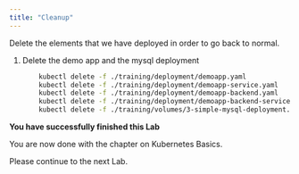 ```yaml
---
title: "Cleanup"
---
```



Delete the elements that we have deployed in order to go back to normal.

1.  Delete the demo app and the mysql deployment
    
    ```bash          
        kubectl delete -f ./training/deployment/demoapp.yaml
        kubectl delete -f ./training/deployment/demoapp-service.yaml
        kubectl delete -f ./training/deployment/demoapp-backend.yaml
        kubectl delete -f ./training/deployment/demoapp-backend-service.yaml
        kubectl delete -f ./training/volumes/3-simple-mysql-deployment.yaml
    ```     	
    
    

<InlineNotification kind="success">

**You have successfully finished this Lab**

You are now done with the chapter on Kubernetes Basics.

Please continue to the next Lab.

</InlineNotification>